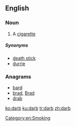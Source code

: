 ==English==

===Noun===
{{en-noun}}

# {{Australia|slang}} A [[cigarette]]

=====Synonyms=====

* [[death stick]]
* [[durrie]]

===Anagrams===
* [[bard#English|bard]]
* [[brad#English|brad]], [[Brad#English|Brad]]
* [[drab#English|drab]]

[[Category:en:Smoking]]

[[ko:darb]]
[[ku:darb]]
[[tr:darb]]
[[zh:darb]]